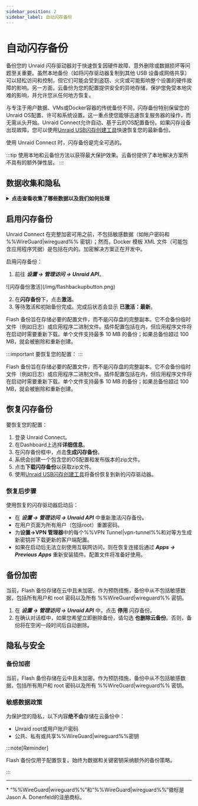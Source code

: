 ```yaml
---
sidebar_position: 2
sidebar_label: 自动闪存备份
---
```



# 自动闪存备份

备份您的 Unraid 闪存驱动器对于快速恢复因硬件故障、意外删除或数据损坏等问题至关重要。虽然本地备份（如将闪存驱动器复制到其他 USB 设备或网络共享）可以轻松访问和控制，但它们可能会受到盗窃、火灾或可能影响整个设置的硬件故障的影响。另一方面，云备份为您的配置提供安全的异地存储，保护您免受本地灾难的影响，并允许您从任何地方恢复。

与专注于用户数据、VMs或Docker容器的传统备份不同，闪存备份特别保留您的Unraid OS配置、许可和系统设置。这一重点使您能够迅速恢复服务器的操作，而无需从头开始。Unraid Connect允许自动、基于云的OS配置备份。如果闪存设备出现故障，您可以使用[Unraid USB闪存创建工具](https://unraid.net/download)快速恢复您的最新备份。

使用 Unraid Connect 时，闪存备份是完全可选的。

:::tip
使用本地和云备份方法以获得最大保护效果。云备份提供了本地解决方案所不具有的额外弹性层。
:::

## 数据收集和隐私

<details>
  <summary><strong>点击查看收集了哪些数据以及我们如何处理</strong></summary>

  Unraid Connect在使用闪存备份时严肃对待您的隐私和数据：

  <h4>目的</h4>

  Flash 备份仅保留恢复 Unraid OS 环境所需的配置文件。这样有助于在闪存设备发生故障时快速恢复并保持服务连续性。

  <h4>数据收集</h4>

  备份仅包括配置文件，确保排除敏感信息，例如密码和%%WireGuard|wireguard%% 密钥。Docker模板XML文件可能是备份的一部分，并可能包含特定应用程序的凭据。

  <h4>数据保留</h4>

  仅保留最新的备份。如果备份超过某些限制——特别是如果单个文件超过10 MB或总存储库大小超过100 MB——它将被删除并重新创建。当您停用闪存备份功能或在一定时间不活动后，备份也会被移除。

  <h4>数据共享</h4>

  闪存备份数据绝不会与第三方共享。它仅用于为您提供备份和恢复服务。
</details>

## 启用闪存备份

Unraid Connect 在完整加密可用之前，不包括敏感数据（如帐户密码和 %%WireGuard|wireguard%% 密钥）；然而，Docker 模板 XML 文件（可能包含应用程序凭据）是包括在内的。加密解决方案正在开发中。

启用闪存备份：

1. 前往 ***设置 → 管理访问 → Unraid API***。

<div style={{ margin: 'auto', maxWidth: '600px', display: 'flex', flexDirection: 'column', alignItems: 'center' }}>
  ![闪存备份激活](/img/flashbackupbutton.png)
</div>

2. 在**闪存备份**下，点击**激活**。
3. 等待激活和初始备份完成。完成后状态会显示 **已激活：最新**。

Flash 备份旨在存储必要的配置文件，而不是闪存盘的完整副本。它不会备份临时文件（例如日志）或应用程序二进制文件。插件配置包括在内，但应用程序文件将在启动时需要重新下载。单个文件支持最多 10 MB 的备份；如果总备份超过 100 MB，就会被删除和重新创建。

:::important
要恢复您的配置：
:::

Flash 备份旨在存储必要的配置文件，而不是闪存盘的完整副本。它不会备份临时文件（例如日志）或应用程序二进制文件。插件配置包括在内，但应用程序文件将在启动时需要重新下载。单个文件支持最多 10 MB 的备份；如果总备份超过 100 MB，就会被删除和重新创建。

## 恢复闪存备份

要恢复您的配置：

1. 登录 Unraid Connect。
2. 在Dashboard上选择**详细信息**。
3. 在闪存备份框中，点击**生成闪存备份**。
4. 系统会创建一个包含您的OS配置和发布版本的zip文件。
5. 点击**下载闪存备份**以获取zip文件。
6. 使用[Unraid USB闪存创建工具](https://unraid.net/download)将备份恢复到新的闪存驱动器。

### 恢复后步骤

使用恢复的闪存驱动器启动后：

- 在 ***设置 → 管理访问 → Unraid API*** 中重新激活闪存备份。
- 在用户页面为所有用户（包括root）重置密码。
- 为**设置→VPN 管理器**中的每个%%VPN Tunnel|vpn-tunnel%%和对等方生成新密钥并下载更新的客户端配置。
- 如果在启动后无法立刻使用互联网访问，则在恢复连接后通过 ***Apps → Previous Apps*** 重新安装插件。配置文件将准备好使用。

## 备份加密

当前，Flash 备份存储在云中且未加密。作为预防措施，备份中从不包括敏感数据，包括所有用户和 root 密码以及所有 %%WireGuard|wireguard%% 密钥。

1. 在 ***设置 → 管理访问 → Unraid API*** 中，点击 **停用** 闪存备份。
2. 在确认对话框中，如果您希望立即删除备份，请勾选 **也删除云备份**。否则，备份将在空闲一段时间后自动删除。

## 隐私与安全

### 备份加密

当前，Flash 备份存储在云中且未加密。作为预防措施，备份中从不包括敏感数据，包括所有用户和 root 密码以及所有 %%WireGuard|wireguard%% 密钥。

### 敏感数据政策

为保护您的隐私，以下内容**绝不会**存储在云备份中：

- Unraid root或用户账户密码
- 公共、私有或共享%%WireGuard|wireguard%%密钥

:::note\[Reminder]

Flash 备份仅用于配置恢复。始终为数据和关键密钥采纳额外的备份策略。

:::

---

\* “%%WireGuard|wireguard%%”和“%%WireGuard|wireguard%%”徽标是Jason A. Donenfeld的注册商标。
